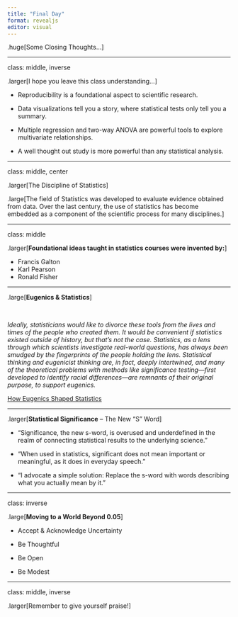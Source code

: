 ```yaml
---
title: "Final Day"
format: revealjs
editor: visual
---
```



.huge[Some Closing Thoughts...]

---


class: middle, inverse


.larger[I hope you leave this class understanding...] 

- Reproducibility is a foundational aspect to scientific research. 

- Data visualizations tell you a story, where statistical tests only tell you a
summary.  

- Multiple regression and two-way ANOVA are powerful tools to explore
multivariate relationships. 

- A well thought out study is more powerful than any statistical analysis. 

---

class: middle, center

.larger[The Discipline of Statistics]

.large[The field of Statistics was developed to evaluate evidence obtained from
data. Over the last century, the use of statistics has become embedded as a
component of the scientific process for many disciplines.]

---

class: middle

.larger[**Foundational ideas taught in statistics courses were invented by:**] 

- Francis Galton 
- Karl Pearson 
- Ronald Fisher

---

.large\[**Eugenics & Statistics**\]

</br>

*Ideally, statisticians would like to divorce these tools from the lives and times of the people who created them. It would be convenient if statistics existed outside of history, but that's not the case. Statistics, as a lens through which scientists investigate real-world questions, has always been smudged by the fingerprints of the people holding the lens. Statistical thinking and eugenicist thinking are, in fact, deeply intertwined, and many of the theoretical problems with methods like significance testing---first developed to identify racial differences---are remnants of their original purpose, to support eugenics.*

[How Eugenics Shaped Statistics](https://nautil.us/issue/92/frontiers/how-eugenics-shaped-statistics)

---

.larger[**Statistical Significance** -- The New "S" Word]

- "Significance, the new s-word, is overused and underdefined in the realm of
connecting statistical results to the underlying science."

- "When used in statistics, significant does not mean important or meaningful,
as it does in everyday speech."

- "I advocate a simple solution: Replace the s-word with words describing what
you actually mean by it."

---

class: inverse

.large\[**Moving to a World Beyond 0.05**\]

-   Accept & Acknowledge Uncertainty

-   Be Thoughtful

-   Be Open

-   Be Modest

---

class: middle, inverse

.larger[Remember to give yourself praise!]



